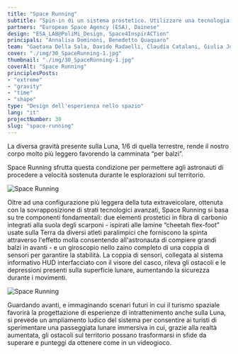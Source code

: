 ```yaml
---
title: "Space Running"
subtitle: "Spin-in di un sistema prostetico. Utilizzare una tecnologia terrestre per velocizzare il movimento sulla superficie lunare sfruttando la gravità ridotta."
partners: "European Space Agency (ESA), Dainese"
design: "ESA_LAB@PoliMi_Design, Space4InspirACTion"
principals: "Annalisa Dominoni, Benedetto Quaquaro"
team: "Gaetana Della Sala, Davide Radaelli, Claudia Catalani, Giulia Josè Conte, Pelin Erkuvun, Carolina Giorgiani, Chiara Stopponi, Arturo Testerini"
cover: "./img/30_SpaceRunning-1.jpg"
thumbnail: "./img/30_SpaceRunning-1.jpg"
coverAlt: "Space Running"
principlesPosts: 
- "extreme"
- "gravity"
- "time"
- "shape"
type: "Design dell'esperienza nello spazio"
lang: "it"
projectNumber: 30
slug: "space-running"
---
```



La diversa gravità presente sulla Luna, 1/6 di quella terrestre, rende il nostro corpo molto più leggero favorendo la camminata “per balzi”. 

Space Running sfrutta questa condizione per permettere agli astronauti di procedere a velocità sostenuta durante le esplorazioni sul territorio.

<Image src={Image1} alt="Space Running" class="w-full h-auto"/>

Oltre ad una configurazione più leggera della tuta extraveicolare, ottenuta con la sovrapposizione di strati tecnologici avanzati, Space Running si basa su tre componenti fondamentali: due elementi prostetici in fibra di carbonio integrati alla suola degli scarponi -  ispirati alle lamine “cheetah flex-foot” usate sulla Terra da diversi atleti paralimpici che forniscono la spinta attraverso l'effetto molla consentendo all'astronauta di compiere grandi balzi in avanti - e un giroscopio nello zaino completo di una coppia di sensori per garantire la stabilità. La coppia di sensori, collegata al sistema informativo HUD interfacciato con il visore del casco, rileva gli ostacoli e le depressioni presenti sulla superficie lunare, aumentando la sicurezza durante i movimenti.

<Image src={Image2} alt="Space Running" class="w-full h-auto"/>

Guardando avanti, e immaginando scenari futuri in cui il turismo spaziale favorirà la progettazione di esperienze di intrattenimento anche sulla Luna, si prevede un ampliamento ludico del sistema per consentire ai turisti di sperimentare una passeggiata lunare immersiva in cui, grazie alla realtà aumentata, gli ostacoli sul territorio possano trasformarsi in sfide da superare e punteggi da ottenere come in un videogioco.